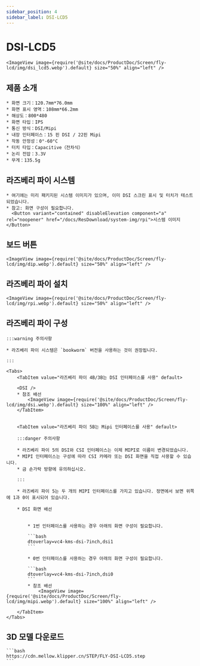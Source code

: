 ```yaml
---
sidebar_position: 4
sidebar_label: DSI-LCD5
---
```





# DSI-LCD5

    <ImageView image={require('@site/docs/ProductDoc/Screen/fly-lcd/img/dsi_lcd5.webp').default} size="50%" align="left" />

## 제품 소개

    * 화면 크기：120.7mm*76.0mm
    * 화면 표시 영역：108mm*66.2mm
    * 해상도：800*480
    * 화면 타입：IPS
    * 통신 방식：DSI/Mipi
    * 내장 인터페이스：15 핀 DSI / 22핀 Mipi
    * 작동 안정성：0°-60°C
    * 터치 타입：Capacitive（전차식）
    * 논리 전압：3.3V
    * 무게：135.5g

## 라즈베리 파이 시스템
    * 여기에는 미리 패키지된 시스템 이미지가 있으며, 이미 DSI 스크린 표시 및 터치가 테스트되었습니다.
    * 참고: 화면 구성이 필요합니다.
      <Button variant="contained" disableElevation component="a" rel="noopener" href="/docs/ResDownload/system-img/rpi">시스템 이미지</Button>

## 보드 버튼

    <ImageView image={require('@site/docs/ProductDoc/Screen/fly-lcd/img/dip.webp').default} size="50%" align="left" />

## 라즈베리 파이 설치

    <ImageView image={require('@site/docs/ProductDoc/Screen/fly-lcd/img/rpi.webp').default} size="50%" align="left" />

## 라즈베리 파이 구성

    :::warning 주의사항

    * 라즈베리 파이 시스템은 `bookworm` 버전을 사용하는 것이 권장됩니다.

    :::

    <Tabs>
        <TabItem value="라즈베리 파이 4B/3B는 DSI 인터페이스를 사용" default>
        
        <DSI />
        * 참조 배선
            <ImageView image={require('@site/docs/ProductDoc/Screen/fly-lcd/img/dsi.webp').default} size="100%" align="left" />
        </TabItem>


        <TabItem value="라즈베리 파이 5B는 Mipi 인터페이스를 사용" default>

        :::danger 주의사항

        * 라즈베리 파이 5의 DSI와 CSI 인터페이스는 이제 MIPI로 이름이 변경되었습니다.
        * MIPI 인터페이스는 구성에 따라 CSI 카메라 또는 DSI 화면을 직접 사용할 수 있습니다.
        * 금 손가락 방향에 유의하십시오.

        :::

        * 라즈베리 파이 5는 두 개의 MIPI 인터페이스를 가지고 있습니다. 정면에서 보면 위쪽에 1과 0이 표시되어 있습니다.

        * DSI 화면 배선


            * 1번 인터페이스를 사용하는 경우 아래의 화면 구성이 필요합니다.

            ```bash
            dtoverlay=vc4-kms-dsi-7inch,dsi1
            ```

            * 0번 인터페이스를 사용하는 경우 아래의 화면 구성이 필요합니다.

            ```bash
            dtoverlay=vc4-kms-dsi-7inch,dsi0
            ```
            * 참조 배선
                <ImageView image={require('@site/docs/ProductDoc/Screen/fly-lcd/img/mipi.webp').default} size="100%" align="left" />

        </TabItem>
    </Tabs>


## 3D 모델 다운로드

    ```bash
    https://cdn.mellow.klipper.cn/STEP/FLY-DSI-LCD5.step
    ```
